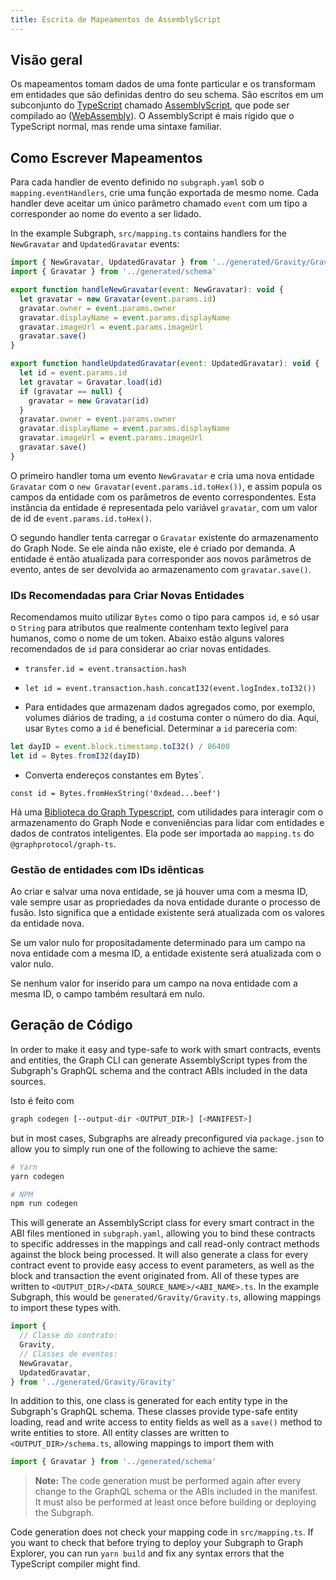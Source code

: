```yaml
---
title: Escrita de Mapeamentos de AssemblyScript
---
```


## Visão geral

Os mapeamentos tomam dados de uma fonte particular e os transformam em entidades que são definidas dentro do seu schema. São escritos em um subconjunto do [TypeScript](https://www.typescriptlang.org/docs/handbook/typescript-in-5-minutes.html) chamado [AssemblyScript](https://github.com/AssemblyScript/assemblyscript/wiki), que pode ser compilado ao ([WebAssembly](https://webassembly.org/)). O AssemblyScript é mais rígido que o TypeScript normal, mas rende uma sintaxe familiar.

## Como Escrever Mapeamentos

Para cada handler de evento definido no `subgraph.yaml` sob o `mapping.eventHandlers`, crie uma função exportada de mesmo nome. Cada handler deve aceitar um único parâmetro chamado `event` com um tipo a corresponder ao nome do evento a ser lidado.

In the example Subgraph, `src/mapping.ts` contains handlers for the `NewGravatar` and `UpdatedGravatar` events:

```javascript
import { NewGravatar, UpdatedGravatar } from '../generated/Gravity/Gravity'
import { Gravatar } from '../generated/schema'

export function handleNewGravatar(event: NewGravatar): void {
  let gravatar = new Gravatar(event.params.id)
  gravatar.owner = event.params.owner
  gravatar.displayName = event.params.displayName
  gravatar.imageUrl = event.params.imageUrl
  gravatar.save()
}

export function handleUpdatedGravatar(event: UpdatedGravatar): void {
  let id = event.params.id
  let gravatar = Gravatar.load(id)
  if (gravatar == null) {
    gravatar = new Gravatar(id)
  }
  gravatar.owner = event.params.owner
  gravatar.displayName = event.params.displayName
  gravatar.imageUrl = event.params.imageUrl
  gravatar.save()
}
```

O primeiro handler toma um evento `NewGravatar` e cria uma nova entidade `Gravatar` com o `new Gravatar(event.params.id.toHex())`, e assim popula os campos da entidade com os parâmetros de evento correspondentes. Esta instância da entidade é representada pelo variável `gravatar`, com um valor de id de `event.params.id.toHex()`.

O segundo handler tenta carregar o `Gravatar` existente do armazenamento do Graph Node. Se ele ainda não existe, ele é criado por demanda. A entidade é então atualizada para corresponder aos novos parâmetros de evento, antes de ser devolvida ao armazenamento com `gravatar.save()`.

### IDs Recomendadas para Criar Novas Entidades

Recomendamos muito utilizar `Bytes` como o tipo para campos `id`, e só usar o `String` para atributos que realmente contenham texto legível para humanos, como o nome de um token. Abaixo estão alguns valores recomendados de `id` para considerar ao criar novas entidades.

- `transfer.id = event.transaction.hash`

- `let id = event.transaction.hash.concatI32(event.logIndex.toI32())`

- Para entidades que armazenam dados agregados como, por exemplo, volumes diários de trading, a `id` costuma conter o número do dia. Aqui, usar `Bytes` como a `id` é beneficial. Determinar a `id` pareceria com:

```typescript
let dayID = event.block.timestamp.toI32() / 86400
let id = Bytes.fromI32(dayID)
```

- Converta endereços constantes em Bytes\`.

`const id = Bytes.fromHexString('0xdead...beef')`

Há uma [Biblioteca do Graph Typescript](https://github.com/graphprotocol/graph-tooling/tree/main/packages/ts), com utilidades para interagir com o armazenamento do Graph Node e conveniências para lidar com entidades e dados de contratos inteligentes. Ela pode ser importada ao `mapping.ts` do `@graphprotocol/graph-ts`.

### Gestão de entidades com IDs idênticas

Ao criar e salvar uma nova entidade, se já houver uma com a mesma ID, vale sempre usar as propriedades da nova entidade durante o processo de fusão. Isto significa que a entidade existente será atualizada com os valores da entidade nova.

Se um valor nulo for propositadamente determinado para um campo na nova entidade com a mesma ID, a entidade existente será atualizada com o valor nulo.

Se nenhum valor for inserido para um campo na nova entidade com a mesma ID, o campo também resultará em nulo.

## Geração de Código

In order to make it easy and type-safe to work with smart contracts, events and entities, the Graph CLI can generate AssemblyScript types from the Subgraph's GraphQL schema and the contract ABIs included in the data sources.

Isto é feito com

```sh
graph codegen [--output-dir <OUTPUT_DIR>] [<MANIFEST>]
```

but in most cases, Subgraphs are already preconfigured via `package.json` to allow you to simply run one of the following to achieve the same:

```sh
# Yarn
yarn codegen

# NPM
npm run codegen
```

This will generate an AssemblyScript class for every smart contract in the ABI files mentioned in `subgraph.yaml`, allowing you to bind these contracts to specific addresses in the mappings and call read-only contract methods against the block being processed. It will also generate a class for every contract event to provide easy access to event parameters, as well as the block and transaction the event originated from. All of these types are written to `<OUTPUT_DIR>/<DATA_SOURCE_NAME>/<ABI_NAME>.ts`. In the example Subgraph, this would be `generated/Gravity/Gravity.ts`, allowing mappings to import these types with.

```javascript
import {
  // Classe do contrato:
  Gravity,
  // Classes de eventos:
  NewGravatar,
  UpdatedGravatar,
} from '../generated/Gravity/Gravity'
```

In addition to this, one class is generated for each entity type in the Subgraph's GraphQL schema. These classes provide type-safe entity loading, read and write access to entity fields as well as a `save()` method to write entities to store. All entity classes are written to `<OUTPUT_DIR>/schema.ts`, allowing mappings to import them with

```javascript
import { Gravatar } from '../generated/schema'
```

> **Note:** The code generation must be performed again after every change to the GraphQL schema or the ABIs included in the manifest. It must also be performed at least once before building or deploying the Subgraph.

Code generation does not check your mapping code in `src/mapping.ts`. If you want to check that before trying to deploy your Subgraph to Graph Explorer, you can run `yarn build` and fix any syntax errors that the TypeScript compiler might find.
